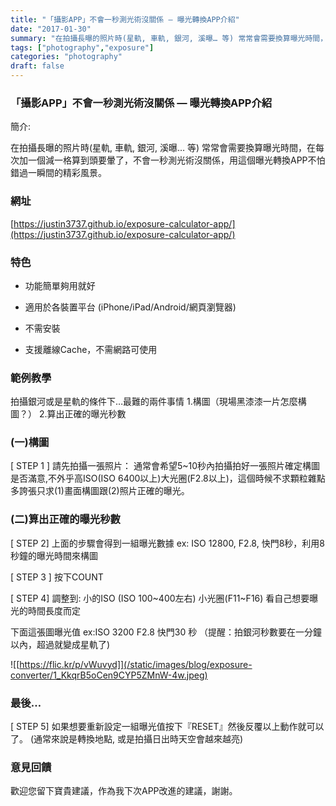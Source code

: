 ```yaml
---
title: "「攝影APP」不會一秒測光術沒關係 — 曝光轉換APP介紹"
date: "2017-01-30"
summary: "在拍攝長曝的照片時(星軌, 車軌, 銀河, 溪曝… 等) 常常會需要換算曝光時間，在每次加一個減一格算到頭要暈了，不會一秒測光術沒關係，用這個曝光轉換APP不怕錯過一瞬間的精彩風景。"
tags: ["photography","exposure"]
categories: "photography"
draft: false
---
```


### 「攝影APP」不會一秒測光術沒關係 — 曝光轉換APP介紹

簡介:

在拍攝長曝的照片時(星軌, 車軌, 銀河, 溪曝… 等) 常常會需要換算曝光時間，在每次加一個減一格算到頭要暈了，不會一秒測光術沒關係，用這個曝光轉換APP不怕錯過一瞬間的精彩風景。

### 網址

[https://justin3737.github.io/exposure-calculator-app/](https://justin3737.github.io/exposure-calculator-app/)

### 特色

* 功能簡單夠用就好

* 適用於各裝置平台 (iPhone/iPad/Android/網頁瀏覽器)

* 不需安裝

* 支援離線Cache，不需網路可使用

### 範例教學

拍攝銀河或是星軌的條件下…最難的兩件事情
1.構圖（現場黑漆漆一片怎麼構圖？）
2.算出正確的曝光秒數

### (一)構圖

[ STEP 1 ]
請先拍攝一張照片：
通常會希望5~10秒內拍攝拍好一張照片確定構圖是否滿意,不外乎高ISO(ISO 6400以上)大光圈(F2.8以上)，這個時候不求顆粒雜點多誇張只求(1)畫面構圖跟(2)照片正確的曝光。

### (二)算出正確的曝光秒數

[ STEP 2]
上面的步驟會得到一組曝光數據
ex: ISO 12800, F2.8, 快門8秒，利用8秒鐘的曝光時間來構圖

[ STEP 3 ]
按下COUNT

[ STEP 4]
調整到:
小的ISO (ISO 100~400左右)
小光圈(F11~F16)
看自己想要曝光的時間長度而定

下面這張圖曝光值 ex:ISO 3200 F2.8 快門30 秒
（提醒：拍銀河秒數要在一分鐘以內，超過就變成星軌了)

![[https://flic.kr/p/vWuvyd]](/static/images/blog/exposure-converter/1_KkqrB5oCen9CYP5ZMnW-4w.jpeg)

### 最後…

[ STEP 5]
如果想要重新設定一組曝光值按下『RESET』然後反覆以上動作就可以了。
(通常來說是轉換地點, 或是拍攝日出時天空會越來越亮)

### 意見回饋

歡迎您留下寶貴建議，作為我下次APP改進的建議，謝謝。
